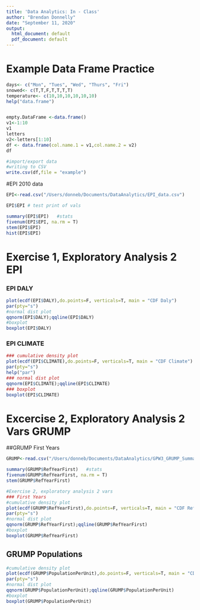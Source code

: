 ---
title: 'Data Analytics: In - Class'
author: "Brendan Donnelly"
date: "September 11, 2020"
output:
  html_document: default
  pdf_document: default
---

# Example Data Frame Practice
```{r eval=F}
days<- c("Mon", "Tues", "Wed", "Thurs", "Fri")
snowed<- c(T,T,F,T,T,T,T)
temperature<- c(10,10,10,10,10,10)
help("data.frame")


empty.DataFrame <-data.frame()
v1<-1:10
v1
letters
v2<-letters[1:10]
df <- data.frame(col.name.1 = v1,col.name.2 = v2)
df

#import/export data
#writing to CSV
write.csv(df,file = "example")

```

#EPI 2010 data
```{r echo= T}
EPI<-read.csv("/Users/donneb/Documents/DataAnalytics/EPI_data.csv")

EPI$EPI # test print of vals

summary(EPI$EPI)   #stats
fivenum(EPI$EPI, na.rm = T)
stem(EPI$EPI)
hist(EPI$EPI)
```

# Exercise 1, Exploratory Analysis 2 EPI
### EPI DALY
```{r daly}
plot(ecdf(EPI$DALY),do.points=F, verticals=T, main = "CDF Daly")
par(pty="s")
#normal dist plot
qqnorm(EPI$DALY);qqline(EPI$DALY)
#boxplot
boxplot(EPI$DALY)
```

### EPI CLIMATE
```{r clim}
### cumulative density plot
plot(ecdf(EPI$CLIMATE),do.points=F, verticals=T, main = "CDF Climate")
par(pty="s")
help("par")
### normal dist plot
qqnorm(EPI$CLIMATE);qqline(EPI$CLIMATE)
### boxplot
boxplot(EPI$CLIMATE)

```

# Excercise 2, Exploratory Analysis 2 Vars GRUMP

##GRUMP First Years

```{r}
GRUMP<-read.csv("/Users/donneb/Documents/DataAnalytics/GPW3_GRUMP_SummaryInformation_2010.csv")

summary(GRUMP$RefYearFirst)   #stats
fivenum(GRUMP$RefYearFirst, na.rm = T)
stem(GRUMP$RefYearFirst)

#Exercise 2, exploratory analysis 2 vars
### First Years
#cumulative density plot
plot(ecdf(GRUMP$RefYearFirst),do.points=F, verticals=T, main = "CDF RefYearFirst")
par(pty="s")
#normal dist plot
qqnorm(GRUMP$RefYearFirst);qqline(GRUMP$RefYearFirst)
#boxplot
boxplot(GRUMP$RefYearFirst)
```

## GRUMP Populations
```{r pop}
#cumulative density plot
plot(ecdf(GRUMP$PopulationPerUnit),do.points=F, verticals=T, main = "CDF Population")
par(pty="s")
#normal dist plot
qqnorm(GRUMP$PopulationPerUnit);qqline(GRUMP$PopulationPerUnit)
#boxplot
boxplot(GRUMP$PopulationPerUnit)

```
